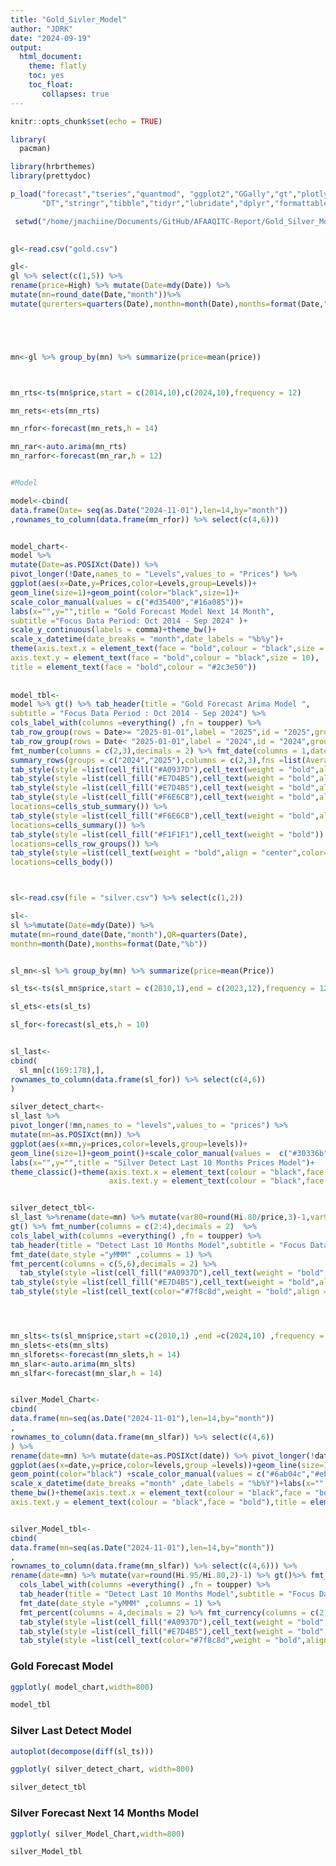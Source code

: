 ```yaml
---
title: "Gold_Sivler_Model"
author: "JDRK"
date: "2024-09-19"
output:
  html_document:
    theme: flatly
    toc: yes
    toc_float: 
       collapses: true
---
```


```r
knitr::opts_chunk$set(echo = TRUE)
```

```r

library(
  pacman)

library(hrbrthemes)
library(prettydoc)

p_load("forecast","tseries","quantmod", "ggplot2","GGally","gt","plotly",
       "DT","stringr","tibble","tidyr","lubridate","dplyr","formattable","data.table","scales","gmodels","openxlsx","readxl","janitor")

 setwd("/home/jmachiine/Documents/GitHub/AFAAQITC-Report/Gold_Silver_Model/")

 
gl<-read.csv("gold.csv")

gl<-
gl %>% select(c(1,5)) %>% 
rename(price=High) %>% mutate(Date=mdy(Date)) %>% 
mutate(mn=round_date(Date,"month"))%>%
mutate(qurerters=quarters(Date),monthn=month(Date),months=format(Date,"%b"))





mn<-gl %>% group_by(mn) %>% summarize(price=mean(price))



mn_rts<-ts(mn$price,start = c(2014,10),c(2024,10),frequency = 12)

mn_rets<-ets(mn_rts)

mn_rfor<-forecast(mn_rets,h = 14)

mn_rar<-auto.arima(mn_rts)
mn_rarfor<-forecast(mn_rar,h = 12)


#Model

model<-cbind(
data.frame(Date= seq(as.Date("2024-11-01"),len=14,by="month"))
,rownames_to_column(data.frame(mn_rfor)) %>% select(c(4,6)))


model_chart<-
model %>% 
mutate(Date=as.POSIXct(Date)) %>% 
pivot_longer(!Date,names_to = "Levels",values_to = "Prices") %>% 
ggplot(aes(x=Date,y=Prices,color=Levels,group=Levels))+
geom_line(size=1)+geom_point(color="black",size=1)+
scale_color_manual(values = c("#d35400","#16a085"))+
labs(x="",y="",title = "Gold Forecast Model Next 14 Month",
subtitle ="Focus Data Period: Oct 2014 - Sep 2024" )+
scale_y_continuous(labels = comma)+theme_bw()+
scale_x_datetime(date_breaks = "month",date_labels = "%b%y")+
theme(axis.text.x = element_text(face = "bold",colour = "black",size = 10),
axis.text.y = element_text(face = "bold",colour = "black",size = 10),
title = element_text(face = "bold",colour = "#2c3e50"))
  
  
model_tbl<-
model %>% gt() %>% tab_header(title = "Gold Forecast Arima Model ",
subtitle = "Focus Data Period : Oct 2014 - Sep 2024") %>% 
cols_label_with(columns =everything() ,fn = toupper) %>% 
tab_row_group(rows = Date>= "2025-01-01",label = "2025",id = "2025",group = "2025") %>% 
tab_row_group(rows = Date< "2025-01-01",label = "2024",id = "2024",group = "2024") %>% 
fmt_number(columns = c(2,3),decimals = 2) %>% fmt_date(columns = 1,date_style = "yMMM") %>% 
summary_rows(groups = c("2024","2025"),columns = c(2,3),fns =list(Average=~mean(.))) %>% 
tab_style(style =list(cell_fill("#A0937D"),cell_text(weight = "bold",align = "center",color="white")) ,locations = cells_title()) %>% 
tab_style(style =list(cell_fill("#E7D4B5"),cell_text(weight = "bold",align = "center")) ,locations=cells_column_labels()) %>% 
tab_style(style =list(cell_fill("#E7D4B5"),cell_text(weight = "bold",align = "center")) ,locations=cells_stubhead()) %>% 
tab_style(style =list(cell_fill("#F6E6CB"),cell_text(weight = "bold",align = "center")) ,
locations=cells_stub_summary()) %>% 
tab_style(style =list(cell_fill("#F6E6CB"),cell_text(weight = "bold",align = "center")) ,
locations=cells_summary()) %>% 
tab_style(style =list(cell_fill("#F1F1F1"),cell_text(weight = "bold")) ,
locations=cells_row_groups()) %>% 
tab_style(style =list(cell_text(weight = "bold",align = "center",color="#967E76")) ,
locations=cells_body())



sl<-read.csv(file = "silver.csv") %>% select(c(1,2))

sl<-
sl %>%mutate(Date=mdy(Date)) %>%
mutate(mn=round_date(Date,"month"),QR=quarters(Date),
monthn=month(Date),months=format(Date,"%b"))


sl_mn<-sl %>% group_by(mn) %>% summarize(price=mean(Price)) 

sl_ts<-ts(sl_mn$price,start = c(2010,1),end = c(2023,12),frequency = 12)

sl_ets<-ets(sl_ts)

sl_for<-forecast(sl_ets,h = 10)


sl_last<-
cbind(
  sl_mn[c(169:178),],
rownames_to_column(data.frame(sl_for)) %>% select(c(4,6))
)

silver_detect_chart<-
sl_last %>% 
pivot_longer(!mn,names_to = "levels",values_to = "prices") %>% 
mutate(mn=as.POSIXct(mn)) %>% 
ggplot(aes(x=mn,y=prices,color=levels,group=levels))+
geom_line(size=1)+geom_point()+scale_color_manual(values =  c("#30336b","#6ab04c","#eb4d4b"))+
labs(x="",y="",title = "Silver Detect Last 10 Months Prices Model")+
theme_classic()+theme(axis.text.x = element_text(colour = "black",face = "bold"),
                      axis.text.y = element_text(colour = "black",face = "bold"))+scale_x_datetime(date_breaks = "month",date_labels = "%B")


silver_detect_tbl<-
sl_last %>%rename(date=mn) %>% mutate(var80=round(Hi.80/price,3)-1,var95=round(Hi.95/price,3)-1)%>% 
gt() %>% fmt_number(columns = c(2:4),decimals = 2)  %>% 
cols_label_with(columns =everything() ,fn = toupper) %>% 
tab_header(title = "Detect Last 10 Months Model",subtitle = "Focus Data Period: Jan 2010 - Dec 2023") %>% 
fmt_date(date_style ="yMMM" ,columns = 1) %>% 
fmt_percent(columns = c(5,6),decimals = 2) %>% 
  tab_style(style =list(cell_fill("#A0937D"),cell_text(weight = "bold",align = "center",color="white")) ,locations = cells_title()) %>% 
tab_style(style =list(cell_fill("#E7D4B5"),cell_text(weight = "bold",align = "center")) ,locations=cells_column_labels()) %>% 
tab_style(style =list(cell_text(color="#7f8c8d",weight = "bold",align = "center")) ,locations=cells_body())




mn_slts<-ts(sl_mn$price,start =c(2010,1) ,end =c(2024,10) ,frequency = 12)
mn_slets<-ets(mn_slts)
mn_slforets<-forecast(mn_slets,h = 14)
mn_slar<-auto.arima(mn_slts)
mn_slfar<-forecast(mn_slar,h = 14)


silver_Model_Chart<- 
cbind(
data.frame(mn=seq(as.Date("2024-11-01"),len=14,by="month"))
,
rownames_to_column(data.frame(mn_slfar)) %>% select(c(4,6))
) %>% 
rename(date=mn) %>% mutate(date=as.POSIXct(date)) %>% pivot_longer(!date,names_to ="levels" ,values_to = "price") %>% 
ggplot(aes(x=date,y=price,color=levels,group =levels))+geom_line(size=1.2)+
geom_point(color="black") +scale_color_manual(values = c("#6ab04c","#eb4d4b","#30336b"))+
scale_x_datetime(date_breaks ="month" ,date_labels = "%b%Y")+labs(x="",y="",title = "Silver Forecast Next 14 Months")+scale_y_continuous(limits = c(33,43))+
theme_bw()+theme(axis.text.x = element_text(colour = "black",face = "bold"),
axis.text.y = element_text(colour = "black",face = "bold"),title = element_text(colour = "#30336b",face = "bold"))


silver_Model_tbl<-
cbind(
data.frame(mn=seq(as.Date("2024-11-01"),len=14,by="month"))
,
rownames_to_column(data.frame(mn_slfar)) %>% select(c(4,6))) %>% 
rename(date=mn) %>% mutate(var=round(Hi.95/Hi.80,2)-1) %>% gt()%>% fmt_number(columns = c(2:4),decimals = 2)  %>% 
  cols_label_with(columns =everything() ,fn = toupper) %>% 
  tab_header(title = "Detect Last 10 Months Model",subtitle = "Focus Data Period: Jan 2010 - Dec 2023") %>% 
  fmt_date(date_style ="yMMM" ,columns = 1) %>% 
  fmt_percent(columns = 4,decimals = 2) %>% fmt_currency(columns = c(2,3),currency = "USD",decimals = 2)%>% 
  tab_style(style =list(cell_fill("#A0937D"),cell_text(weight = "bold",align = "center",color="white")) ,locations = cells_title()) %>% 
  tab_style(style =list(cell_fill("#E7D4B5"),cell_text(weight = "bold",align = "center")) ,locations=cells_column_labels()) %>% 
  tab_style(style =list(cell_text(color="#7f8c8d",weight = "bold",align = "center")) ,locations=cells_body())


```



### Gold Forecast Model
 

```r
ggplotly( model_chart,width=800)

```

 
```r
model_tbl
```



### Silver Last Detect Model

```r
autoplot(decompose(diff(sl_ts)))

```


```r
ggplotly( silver_detect_chart, width=800)
```


```r
silver_detect_tbl
```


### Silver Forecast Next 14 Months Model 

```r
ggplotly( silver_Model_Chart,width=800)
```


```r
silver_Model_tbl
```


